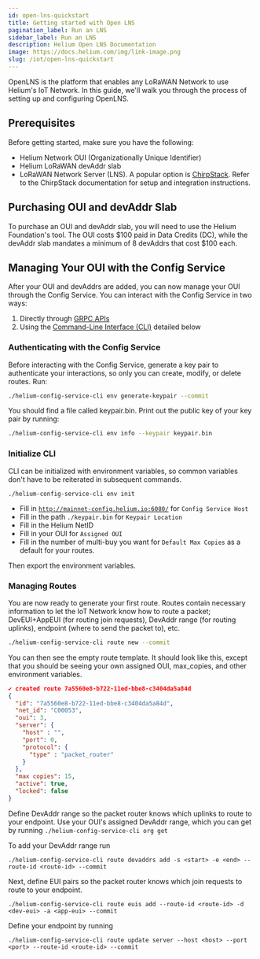 ```yaml
---
id: open-lns-quickstart
title: Getting started with Open LNS
pagination_label: Run an LNS
sidebar_label: Run an LNS
description: Helium Open LNS Documentation
image: https://docs.helium.com/img/link-image.png
slug: /iot/open-lns-quickstart
---
```



OpenLNS is the platform that enables any LoRaWAN Network to use Helium's IoT Network. In this guide,
we'll walk you through the process of setting up and configuring OpenLNS.

## Prerequisites

Before getting started, make sure you have the following:

- Helium Network OUI (Organizationally Unique Identifier)
- Helium LoRaWAN devAddr slab
- LoRaWAN Network Server (LNS). A popular option is [ChirpStack](https://www.chirpstack.io). Refer
  to the ChirpStack documentation for setup and integration instructions.

## Purchasing OUI and devAddr Slab

To purchase an OUI and devAddr slab, you will need to use the Helium Foundation's tool. The OUI
costs $100 paid in Data Credits (DC), while the devAddr slab mandates a minimum of 8 devAddrs that
cost $100 each.

## Managing Your OUI with the Config Service

After your OUI and devAddrs are added, you can now manage your OUI through the Config Service. You
can interact with the Config Service in two ways:

1. Directly through
   [GRPC APIs](https://github.com/helium/proto/blob/master/src/service/iot_config.proto)
2. Using the [Command-Line Interface (CLI)](https://github.com/helium/helium-config-service-cli)
   detailed below

### Authenticating with the Config Service

Before interacting with the Config Service, generate a key pair to authenticate your interactions,
so only you can create, modify, or delete routes. Run:

```sh
./helium-config-service-cli env generate-keypair --commit
```

You should find a file called keypair.bin. Print out the public key of your key pair by running:

```sh
./helium-config-service-cli env info --keypair keypair.bin
```

### Initialize CLI

CLI can be initialized with environment variables, so common variables don't have to be reiterated in
subsequent commands.

```
./helium-config-service-cli env init
```

- Fill in [`http://mainnet-config.helium.io:6080/`](http://mainnet-config.helium.io:6080/) for
  `Config Service Host`
- Fill in the path `./keypair.bin` for `Keypair Location`
- Fill in the Helium NetID <!-- TODO: get new NetID -->
- Fill in your OUI for `Assigned OUI`
- Fill in the number of multi-buy you want for `Default Max Copies` as a default for your routes.

Then export the environment variables. <!-- TODO: could use a little more detail -->

### Managing Routes

You are now ready to generate your first route. Routes contain necessary information to let the IoT
Network know how to route a packet; DevEUI+AppEUI (for routing join requests), DevAddr range (for
routing uplinks), endpoint (where to send the packet to), etc.

```sh
./helium-config-service-cli route new --commit
```

You can then see the empty route template. It should look like this, except that you should be
seeing your own assigned OUI, max_copies, and other environment variables.

```json
✔️ created route 7a5560e8-b722-11ed-bbe8-c3404da5a84d
{
  "id": "7a5560e8-b722-11ed-bbe8-c3404da5a84d",
  "net_id": "C00053",
  "oui": 3,
  "server": {
    "host" : "",
    "port": 0,
    "protocol": {
      "type" : "packet_router"
    }
  },
  "max copies": 15,
  "active": true,
  "locked": false
}
```

Define DevAddr range so the packet router knows which uplinks to route to your endpoint. Use your
OUI's assigned DevAddr range, which you can get by running `./helium-config-service-cli org get`

To add your DevAddr range run

```
./helium-config-service-cli route devaddrs add -s <start> -e <end> --route-id <route-id> --commit
```

Next, define EUI pairs so the packet router knows which join requests to route to your endpoint.

```
./helium-config-service-cli route euis add --route-id <route-id> -d <dev-eui> -a <app-eui> --commit
```

Define your endpoint by running

```
./helium-config-service-cli route update server --host <host> --port <port> --route-id <route-id> --commit
```
